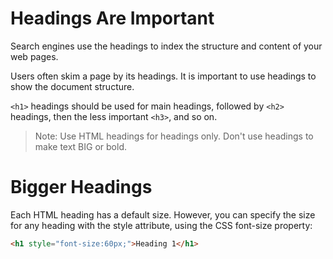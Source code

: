 # Headings Are Important
Search engines use the headings to index the structure and content of your web pages.

Users often skim a page by its headings. It is important to use headings to show the document structure.

`<h1>` headings should be used for main headings, followed by `<h2>` headings, then the less important `<h3>`, and so on.

> Note: Use HTML headings for headings only. Don't use headings to make text BIG or bold.


# Bigger Headings
Each HTML heading has a default size. However, you can specify the size for any heading with the style attribute, using the CSS font-size property:

```html
<h1 style="font-size:60px;">Heading 1</h1>
```
